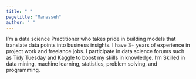 ```yaml
---
title: " "
pagetitle: "Manasseh"
author: " "
---
```












I'm a data science Practitioner who takes pride in building models that translate data points into business insights. I have 3+ years of experience in project work and freelance jobs. I participate in data science forums such as Tidy Tuesday and Kaggle to boost my skills in knowledge. I'm Skilled in data mining, machine learning, statistics, problem solving, and programming.

